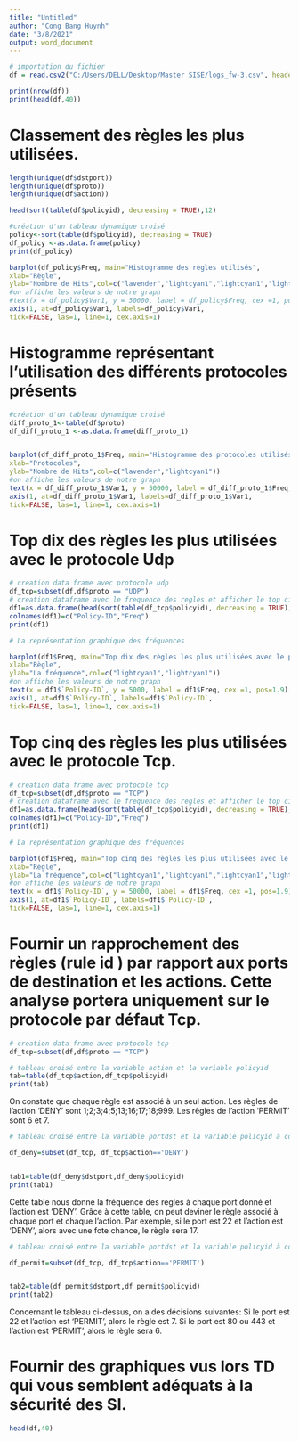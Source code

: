 ```yaml
---
title: "Untitled"
author: "Cong Bang Huynh"
date: "3/8/2021"
output: word_document
---
```




```r
# importation du fichier
df = read.csv2("C:/Users/DELL/Desktop/Master SISE/logs_fw-3.csv", header=T, sep=";")

print(nrow(df))
print(head(df,40))
```

# Classement des règles les plus utilisées.


```r
length(unique(df$dstport))
length(unique(df$proto))
length(unique(df$action))
```
```r
head(sort(table(df$policyid), decreasing = TRUE),12)
```


```r
#création d'un tableau dynamique croisé
policy<-sort(table(df$policyid), decreasing = TRUE)
df_policy <-as.data.frame(policy)
print(df_policy)

barplot(df_policy$Freq, main="Histogramme des règles utilisés",
xlab="Règle",
ylab="Nombre de Hits",col=c("lavender","lightcyan1","lightcyan1","lightcyan1","lightcyan1","lightcyan1","lightcyan1","lightcyan1","lightcyan1","lightcyan1","lightcyan1","lightcyan1"))
#on affiche les valeurs de notre graph
#text(x = df_policy$Var1, y = 50000, label = df_policy$Freq, cex =1, pos=1.9)
axis(1, at=df_policy$Var1, labels=df_policy$Var1,
tick=FALSE, las=1, line=1, cex.axis=1)
```








# Histogramme représentant l’utilisation des différents protocoles présents


```r
#création d'un tableau dynamique croisé
diff_proto_1<-table(df$proto)
df_diff_proto_1 <-as.data.frame(diff_proto_1)


barplot(df_diff_proto_1$Freq, main="Histogramme des protocoles utilisés",
xlab="Protocoles",
ylab="Nombre de Hits",col=c("lavender","lightcyan1"))
#on affiche les valeurs de notre graph
text(x = df_diff_proto_1$Var1, y = 50000, label = df_diff_proto_1$Freq, cex =1, pos=1.9)
axis(1, at=df_diff_proto_1$Var1, labels=df_diff_proto_1$Var1,
tick=FALSE, las=1, line=1, cex.axis=1)


```

# Top dix des règles les plus utilisées avec le protocole Udp



```r
# creation data frame avec protocole udp
df_tcp=subset(df,df$proto == "UDP")
# creation dataframe avec le frequence des regles et afficher le top cinq 
df1=as.data.frame(head(sort(table(df_tcp$policyid), decreasing = TRUE),10))
colnames(df1)=c("Policy-ID","Freq")
print(df1)
```



```r
# La représentation graphique des fréquences

barplot(df1$Freq, main="Top dix des règles les plus utilisées avec le protocole Udp",
xlab="Règle",
ylab="La fréquence",col=c("lightcyan1","lightcyan1"))
#on affiche les valeurs de notre graph
text(x = df1$`Policy-ID`, y = 5000, label = df1$Freq, cex =1, pos=1.9)
axis(1, at=df1$`Policy-ID`, labels=df1$`Policy-ID`,
tick=FALSE, las=1, line=1, cex.axis=1)
```




# Top cinq des règles les plus utilisées avec le protocole Tcp.


```r
# creation data frame avec protocole tcp
df_tcp=subset(df,df$proto == "TCP")
# creation dataframe avec le frequence des regles et afficher le top cinq 
df1=as.data.frame(head(sort(table(df_tcp$policyid), decreasing = TRUE),5))
colnames(df1)=c("Policy-ID","Freq")
print(df1)
```


```r
# La représentation graphique des fréquences

barplot(df1$Freq, main="Top cinq des règles les plus utilisées avec le protocole Tcp",
xlab="Règle",
ylab="La fréquence",col=c("lightcyan1","lightcyan1","lightcyan1","lightcyan1","lightcyan1"))
#on affiche les valeurs de notre graph
text(x = df1$`Policy-ID`, y = 50000, label = df1$Freq, cex =1, pos=1.9)
axis(1, at=df1$`Policy-ID`, labels=df1$`Policy-ID`,
tick=FALSE, las=1, line=1, cex.axis=1)
```




# Fournir un rapprochement des règles (rule id ) par rapport aux ports de destination et les actions. Cette analyse portera uniquement sur le protocole par défaut Tcp.



```r
# creation data frame avec protocole tcp
df_tcp=subset(df,df$proto == "TCP")

```




```r
# tableau croisé entre la variable action et la variable policyid
tab=table(df_tcp$action,df_tcp$policyid)
print(tab)
```

On constate que chaque règle est associé à un seul action. Les règles de l'action 'DENY' sont 1;2;3;4;5;13;16;17;18;999. Les règles de l'action 'PERMIT' sont 6 et 7. 



```r
# tableau croisé entre la variable portdst et la variable policyid à condition que action est "DENY"

df_deny=subset(df_tcp, df_tcp$action=='DENY')


tab1=table(df_deny$dstport,df_deny$policyid)
print(tab1)

```

Cette table nous donne la fréquence des règles à chaque port donné et l'action est 'DENY'. Grâce à cette table, on peut deviner le règle associé à chaque port et chaque l'action. Par exemple, si le port est 22 et l'action est 'DENY', alors avec une fote chance, le règle sera 17.



```r

# tableau croisé entre la variable portdst et la variable policyid à condition que action est "PERMIT"

df_permit=subset(df_tcp, df_tcp$action=='PERMIT')


tab2=table(df_permit$dstport,df_permit$policyid)
print(tab2)

```


Concernant le tableau ci-dessus, on a des décisions suivantes: Si le port est 22 et l'action est 'PERMIT', alors le règle est 7. Si le port est 80 ou 443 et l'action est 'PERMIT', alors le règle sera 6. 




# Fournir des graphiques vus lors TD qui vous semblent adéquats à la sécurité des SI.



```r
head(df,40)
```




##################################################













































